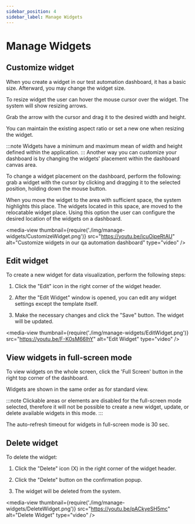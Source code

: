 ```yaml
---
sidebar_position: 4
sidebar_label: Manage Widgets
---
```


# Manage Widgets

## Customize widget

When you create a widget in our test automation dashboard, it has a basic size. Afterward, you may change the widget size.

To resize widget the user can hover the mouse cursor over the widget. The system will show resizing arrows.

Grab the arrow with the cursor and drag it to the desired width and height.

You can maintain the existing aspect ratio or set a new one when resizing the widget.

:::note
Widgets have a minimum and maximum mean of width and height defined within the application.
:::
Another way you can customize your dashboard is by changing the widgets' placement within the dashboard canvas area.

To change a widget placement on the dashboard, perform the following: grab a widget with the cursor by clicking and dragging it to the selected position, holding down the mouse button.

When you move the widget to the area with sufficient space, the system highlights this place.
The widgets located in this space, are moved to the relocatable widget place. Using this option the user can configure the desired location of the widgets on a dashboard.

<media-view thumbnail={require('./img/manage-widgets/CustomizeWidget.png')} src="https://youtu.be/icuOipeRtAU" alt="Customize widgets in our qa automation dashboard" type="video" />

## Edit widget

To create a new widget for data visualization, perform the following steps:

1. Click the "Edit" icon in the right corner of the widget header.

2. After the "Edit Widget" window is opened, you can edit any widget settings except the template itself.

3. Make the necessary changes and click the "Save" button. The widget will be updated.

<media-view thumbnail={require('./img/manage-widgets/EditWidget.png')} src="https://youtu.be/F-K0sM66lhY" alt="Edit Widget" type="video" />

## View widgets in full-screen mode

To view widgets on the whole screen, click the 'Full Screen' button in the right top corner of the dashboard.

Widgets are shown in the same order as for standard view.

:::note
Clickable areas or elements are disabled for the full-screen mode selected, therefore it will not be possible to create a new widget, update, or delete available widgets in this mode.
:::

The auto-refresh timeout for widgets in full-screen mode is 30 sec.

## Delete widget

To delete the widget: 

1. Click the "Delete" icon (X) in the right corner of the widget header.

2. Click the "Delete" button on the confirmation popup.

3. The widget will be deleted from the system.

<media-view thumbnail={require('./img/manage-widgets/DeleteWidget.png')} src="https://youtu.be/pACkyeSH5mc" alt="Delete Widget" type="video" />
